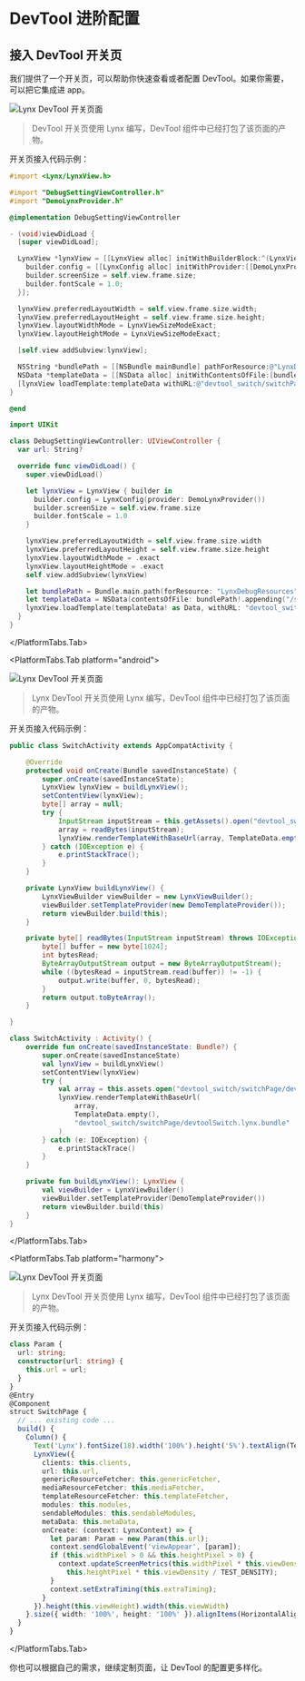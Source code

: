 
# DevTool 进阶配置

## 接入 DevTool 开关页

我们提供了一个开关页，可以帮助你快速查看或者配置 DevTool。如果你需要，可以把它集成进 app。

<div id="debugging-devtool-switch"></div>
<PlatformTabs hashKey="platform">
<PlatformTabs.Tab platform="ios">

<img
  src="https://lf-lynx.tiktok-cdns.com/obj/lynx-artifacts-oss-sg/lynx-website/assets/doc/debugging-devtool-switch-zh-ios.png"
  alt="Lynx DevTool 开关页面"
  width={200}
/>

> DevTool 开关页使用 Lynx 编写，DevTool 组件中已经打包了该页面的产物。

开关页接入代码示例：

<Tabs groupId='switch-page-ios'>
<Tab label="Objective-C">

```objective-c
#import <Lynx/LynxView.h>

#import "DebugSettingViewController.h"
#import "DemoLynxProvider.h"

@implementation DebugSettingViewController

- (void)viewDidLoad {
  [super viewDidLoad];

  LynxView *lynxView = [[LynxView alloc] initWithBuilderBlock:^(LynxViewBuilder *builder) {
    builder.config = [[LynxConfig alloc] initWithProvider:[[DemoLynxProvider alloc] init]];
    builder.screenSize = self.view.frame.size;
    builder.fontScale = 1.0;
  }];

  lynxView.preferredLayoutWidth = self.view.frame.size.width;
  lynxView.preferredLayoutHeight = self.view.frame.size.height;
  lynxView.layoutWidthMode = LynxViewSizeModeExact;
  lynxView.layoutHeightMode = LynxViewSizeModeExact;

  [self.view addSubview:lynxView];

  NSString *bundlePath = [[NSBundle mainBundle] pathForResource:@"LynxDebugResources" ofType: @"bundle"];
  NSData *templateData = [[NSData alloc] initWithContentsOfFile:[bundlePath stringByAppendingString:@"/switchPage/devtoolSwitch.lynx.bundle"]];
  [lynxView loadTemplate:templateData withURL:@"devtool_switch/switchPage/devtoolSwitch.lynx.bundle"];
}

@end
```

</Tab>
<Tab label="Swift">

```swift
import UIKit

class DebugSettingViewController: UIViewController {
  var url: String?

  override func viewDidLoad() {
    super.viewDidLoad()

    let lynxView = LynxView { builder in
      builder.config = LynxConfig(provider: DemoLynxProvider())
      builder.screenSize = self.view.frame.size
      builder.fontScale = 1.0
    }

    lynxView.preferredLayoutWidth = self.view.frame.size.width
    lynxView.preferredLayoutHeight = self.view.frame.size.height
    lynxView.layoutWidthMode = .exact
    lynxView.layoutHeightMode = .exact
    self.view.addSubview(lynxView)

    let bundlePath = Bundle.main.path(forResource: "LynxDebugResources", ofType: "bundle")
    let templateData = NSData(contentsOfFile: bundlePath!.appending("/switchPage/devtoolSwitch.lynx.bundle"))
    lynxView.loadTemplate(templateData! as Data, withURL: "devtool_switch/switchPage/devtoolSwitch.lynx.bundle")
  }
}
```

</Tab>
</Tabs>

</PlatformTabs.Tab>

<PlatformTabs.Tab platform="android">

<img
  src="https://lf-lynx.tiktok-cdns.com/obj/lynx-artifacts-oss-sg/lynx-website/assets/doc/debugging-devtool-switch-zh-android.png"
  alt="Lynx DevTool 开关页面"
  width={200}
/>

> Lynx DevTool 开关页使用 Lynx 编写，DevTool 组件中已经打包了该页面的产物。

开关页接入代码示例：

<Tabs groupId='switch-page-android'>
<Tab label="Java">

```java
public class SwitchActivity extends AppCompatActivity {

    @Override
    protected void onCreate(Bundle savedInstanceState) {
        super.onCreate(savedInstanceState);
        LynxView lynxView = buildLynxView();
        setContentView(lynxView);
        byte[] array = null;
        try {
            InputStream inputStream = this.getAssets().open("devtool_switch/switchPage/devtoolSwitch.lynx.bundle");
            array = readBytes(inputStream);
            lynxView.renderTemplateWithBaseUrl(array, TemplateData.empty(), "devtool_switch/switchPage/devtoolSwitch.lynx.bundle");
        } catch (IOException e) {
            e.printStackTrace();
        }
    }

    private LynxView buildLynxView() {
        LynxViewBuilder viewBuilder = new LynxViewBuilder();
        viewBuilder.setTemplateProvider(new DemoTemplateProvider());
        return viewBuilder.build(this);
    }

    private byte[] readBytes(InputStream inputStream) throws IOException {
        byte[] buffer = new byte[1024];
        int bytesRead;
        ByteArrayOutputStream output = new ByteArrayOutputStream();
        while ((bytesRead = inputStream.read(buffer)) != -1) {
            output.write(buffer, 0, bytesRead);
        }
        return output.toByteArray();
    }

}

```

</Tab>
<Tab label="Kotlin">

```kotlin
class SwitchActivity : Activity() {
    override fun onCreate(savedInstanceState: Bundle?) {
        super.onCreate(savedInstanceState)
        val lynxView = buildLynxView()
        setContentView(lynxView)
        try {
            val array = this.assets.open("devtool_switch/switchPage/devtoolSwitch.lynx.bundle").readBytes()
            lynxView.renderTemplateWithBaseUrl(
                array,
                TemplateData.empty(),
                "devtool_switch/switchPage/devtoolSwitch.lynx.bundle"
            )
        } catch (e: IOException) {
            e.printStackTrace()
        }
    }

    private fun buildLynxView(): LynxView {
        val viewBuilder = LynxViewBuilder()
        viewBuilder.setTemplateProvider(DemoTemplateProvider())
        return viewBuilder.build(this)
    }
}
```

</Tab>
</Tabs>

</PlatformTabs.Tab>

<PlatformTabs.Tab platform="harmony">

<img
  src="https://lf-lynx.tiktok-cdns.com/obj/lynx-artifacts-oss-sg/plugin/static/debugging-devtool-switch-zh-harmony.png"
  alt="Lynx DevTool 开关页面"
  width={200}
/>

> Lynx DevTool 开关页使用 Lynx 编写，DevTool 组件中已经打包了该页面的产物。

开关页接入代码示例：

<Tabs groupId='switch-page-harmony'>
<Tab label="ETS">

```ts
class Param {
  url: string;
  constructor(url: string) {
    this.url = url;
  }
}
@Entry
@Component
struct SwitchPage {
  // ... existing code ...
  build() {
    Column() {
      Text('Lynx').fontSize(18).width('100%').height('5%').textAlign(TextAlign.Center)
      LynxView({
        clients: this.clients,
        url: this.url,
        genericResourceFetcher: this.genericFetcher,
        mediaResourceFetcher: this.mediaFetcher,
        templateResourceFetcher: this.templateFetcher,
        modules: this.modules,
        sendableModules: this.sendableModules,
        metaData: this.metaData,
        onCreate: (context: LynxContext) => {
          let param: Param = new Param(this.url);
          context.sendGlobalEvent('viewAppear', [param]);
          if (this.widthPixel > 0 && this.heightPixel > 0) {
            context.updateScreenMetrics(this.widthPixel * this.viewDensity / TEST_DENSITY,
              this.heightPixel * this.viewDensity / TEST_DENSITY);
          }
          context.setExtraTiming(this.extraTiming);
        }
      }).height(this.viewHeight).width(this.viewWidth)
    }.size({ width: '100%', height: '100%' }).alignItems(HorizontalAlign.Start)
  }
}

```

</Tab>

</Tabs>

</PlatformTabs.Tab>

</PlatformTabs>

你也可以根据自己的需求，继续定制页面，让 DevTool 的配置更多样化。
